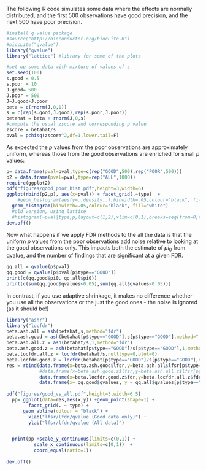 The following R code simulates some data where the effects are normally distributed, and the first 500 observations have good precision, and the next 500 have poor precision.

```r
#install q value package
#source("http://bioconductor.org/biocLite.R")
#biocLite("qvalue")
library("qvalue")
library("lattice") #library for some of the plots

#set up some data with mixture of values of s
set.seed(100)
s.good = 0.5
s.poor = 10
J.good= 500
J.poor = 500
J=J.good+J.poor
beta = c(rnorm(J,0,1))
s = c(rep(s.good,J.good),rep(s.poor,J.poor))
betahat = beta + rnorm(J,0,s)
#compute the usual zscore and corresponding p value
zscore = betahat/s
pval = pchisq(zscore^2,df=1,lower.tail=F)
```
As expected the $p$ values from the poor observations are approximately uniform, whereas those from the good observations  are enriched for small $p$ values:

```r
p= data.frame(pval=pval,type=c(rep("GOOD",500),rep("POOR",500)))
p2 = data.frame(pval=pval,type=rep("ALL",1000))
require(ggplot2)
pdf("figures/good_poor_hist.pdf",height=3,width=6)
ggplot(rbind(p2,p), aes(x=pval)) + facet_grid(.~type)  +
    #geom_histogram(aes(y=..density..),binwidth=.05,colour="black", fill="white") 
  geom_histogram(binwidth=.05,colour="black", fill="white")
  #old version, using lattice
  #histogram(~pval|type,p,layout=c(1,2),xlim=c(0,1),breaks=seq(from=0,to=1,length=20),type="count")
dev.off()
```

Now what happens if we apply FDR methods to the all the data is
that the uniform $p$ values from the poor observations
add noise relative to looking at the good observations only. This impacts both the estimate of $pi_0$ from qvalue, and the number of findings that are significant at a given FDR.
```r
qq.all = qvalue(p$pval)
qq.good = qvalue(p$pval[p$type=="GOOD"])
print(c(qq.good$pi0, qq.all$pi0))
print(c(sum(qq.good$qvalues<0.05),sum(qq.all$qvalues<0.05)))
```

In contrast, if you use adaptive shrinkage, it makes no difference whether you use all the observations or the just the good ones -
the noise is ignored (as it should be!)

```r
library("ashr")
library("locfdr")
beta.ash.all = ash(betahat,s,method="fdr")
beta.ash.good = ash(betahat[p$type=="GOOD"],s[p$type=="GOOD"],method="fdr")
beta.ash.all.z = ash(betahat/s,1,method="fdr")
beta.ash.good.z = ash(betahat[p$type=="GOOD"]/s[p$type=="GOOD"],1,method="fdr")
beta.locfdr.all.z = locfdr(betahat/s,nulltype=0,plot=0)
beta.locfdr.good.z = locfdr(betahat[p$type=="GOOD"]/s[p$type=="GOOD"],nulltype=0,plot=0)
res = rbind(data.frame(x=beta.ash.good$lfsr,y=beta.ash.all$lfsr[p$type=="GOOD"],type="ash"), 
            #data.frame(x=beta.ash.good.z$lfsr,y=beta.ash.all.z$lfsr[p$type=="GOOD"],type='ash, z scores'),
            data.frame(x=beta.locfdr.good.z$fdr,y=beta.locfdr.all.z$fdr[p$type=="GOOD"],type='locfdr'), 
            data.frame(x= qq.good$qvalues, y = qq.all$qvalues[p$type=="GOOD"],type="qvalue") )
  
pdf("figures/good_vs_all.pdf",height=3,width=6.5)
  pp= ggplot(data=res,aes(x,y)) +geom_point(shape=1) +
        facet_grid(. ~ type) +
      geom_abline(colour = "black") +
        xlab("lfsr/lfdr/qvalue (Good data only)") +
        ylab("lfsr/lfdr/qvalue (All data)")


  print(pp +scale_y_continuous(limits=c(0,1)) +
          scale_x_continuous(limits=c(0,1))  +
          coord_equal(ratio=1))
  
dev.off()
```

